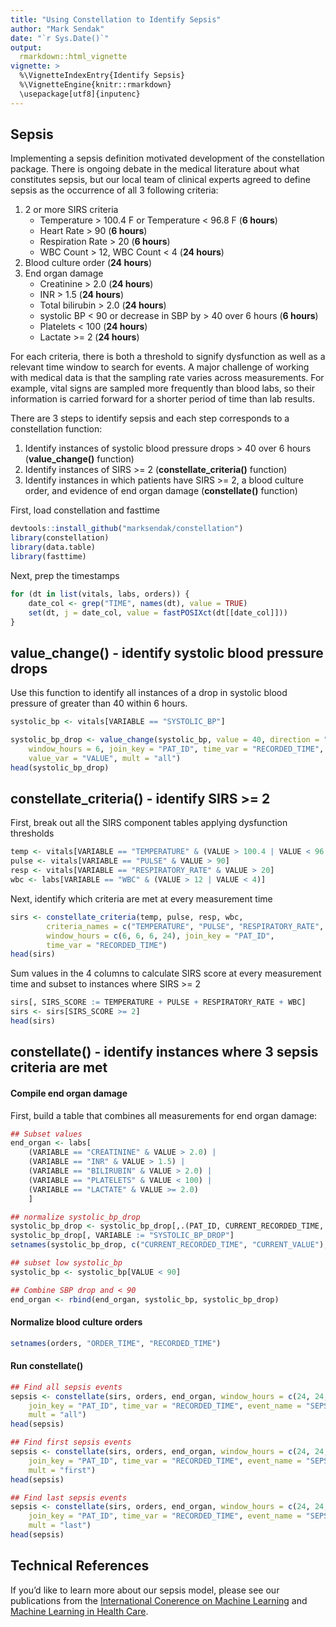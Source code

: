 ```yaml
---
title: "Using Constellation to Identify Sepsis"
author: "Mark Sendak"
date: "`r Sys.Date()`"
output:
  rmarkdown::html_vignette
vignette: >
  %\VignetteIndexEntry{Identify Sepsis}
  %\VignetteEngine{knitr::rmarkdown}
  \usepackage[utf8]{inputenc}
---
```


## Sepsis

Implementing a sepsis definition motivated development of the constellation package. There is ongoing debate in the medical literature about what constitutes sepsis, but our local team of clinical experts agreed to define sepsis as the occurrence of all 3 following criteria:

1. 2 or more SIRS criteria  
    + Temperature > 100.4 F or Temperature < 96.8 F (**6 hours**)
    + Heart Rate > 90 (**6 hours**)
    + Respiration Rate > 20 (**6 hours**)
    + WBC Count > 12, WBC Count < 4 (**24 hours**)
2. Blood culture order (**24 hours**)
3. End organ damage  
    + Creatinine > 2.0 (**24 hours**)
    + INR > 1.5 (**24 hours**)
    + Total bilirubin > 2.0 (**24 hours**)
    + systolic BP < 90 or decrease in SBP by > 40 over 6 hours (**6 hours**)
    + Platelets < 100 (**24 hours**)
    + Lactate >= 2 (**24 hours**)

For each criteria, there is both a threshold to signify dysfunction as well as a relevant time window to search for events. A major challenge of working with medical data is that the sampling rate varies across measurements. For example, vital signs are sampled more frequently than blood labs, so their information is carried forward for a shorter period of time than lab results.

There are 3 steps to identify sepsis and each step corresponds to a constellation function:

1. Identify instances of systolic blood pressure drops > 40 over 6 hours (**value_change()** function)
2. Identify instances of SIRS >= 2 (**constellate_criteria()** function)
3. Identify instances in which patients have SIRS >= 2, a blood culture order, and evidence of end organ damage (**constellate()** function)

First, load constellation and fasttime
```r
devtools::install_github("marksendak/constellation")
library(constellation)
library(data.table)
library(fasttime)
```

Next, prep the timestamps
```r
for (dt in list(vitals, labs, orders)) {
    date_col <- grep("TIME", names(dt), value = TRUE)
    set(dt, j = date_col, value = fastPOSIXct(dt[[date_col]]))
}
```

## value_change() - identify systolic blood pressure drops

Use this function to identify all instances of a drop in systolic blood pressure of greater than 40 within 6 hours.

```r
systolic_bp <- vitals[VARIABLE == "SYSTOLIC_BP"]

systolic_bp_drop <- value_change(systolic_bp, value = 40, direction = "down",
    window_hours = 6, join_key = "PAT_ID", time_var = "RECORDED_TIME",
    value_var = "VALUE", mult = "all")
head(systolic_bp_drop)
```

## constellate_criteria() - identify SIRS >= 2

First, break out all the SIRS component tables applying dysfunction thresholds
```r
temp <- vitals[VARIABLE == "TEMPERATURE" & (VALUE > 100.4 | VALUE < 96.8)]
pulse <- vitals[VARIABLE == "PULSE" & VALUE > 90]
resp <- vitals[VARIABLE == "RESPIRATORY_RATE" & VALUE > 20]
wbc <- labs[VARIABLE == "WBC" & (VALUE > 12 | VALUE < 4)]
```

Next, identify which criteria are met at every measurement time
```r
sirs <- constellate_criteria(temp, pulse, resp, wbc,
        criteria_names = c("TEMPERATURE", "PULSE", "RESPIRATORY_RATE", "WBC"),
        window_hours = c(6, 6, 6, 24), join_key = "PAT_ID",
        time_var = "RECORDED_TIME")
head(sirs)
```

Sum values in the 4 columns to calculate SIRS score at every measurement time and subset to instances where SIRS >= 2
```r
sirs[, SIRS_SCORE := TEMPERATURE + PULSE + RESPIRATORY_RATE + WBC]
sirs <- sirs[SIRS_SCORE >= 2]
head(sirs)
```

## constellate() - identify instances where 3 sepsis criteria are met

#### Compile end organ damage

First, build a table that combines all measurements for end organ damage:
```r
## Subset values
end_organ <- labs[
    (VARIABLE == "CREATININE" & VALUE > 2.0) |
    (VARIABLE == "INR" & VALUE > 1.5) |
    (VARIABLE == "BILIRUBIN" & VALUE > 2.0) |
    (VARIABLE == "PLATELETS" & VALUE < 100) |
    (VARIABLE == "LACTATE" & VALUE >= 2.0)
    ]

## normalize systolic_bp_drop
systolic_bp_drop <- systolic_bp_drop[,.(PAT_ID, CURRENT_RECORDED_TIME, CURRENT_VALUE)]
systolic_bp_drop[, VARIABLE := "SYSTOLIC_BP_DROP"]
setnames(systolic_bp_drop, c("CURRENT_RECORDED_TIME", "CURRENT_VALUE"), c("RECORDED_TIME", "VALUE"))

## subset low systolic_bp
systolic_bp <- systolic_bp[VALUE < 90]

## Combine SBP drop and < 90
end_organ <- rbind(end_organ, systolic_bp, systolic_bp_drop)
```

#### Normalize blood culture orders
```r
setnames(orders, "ORDER_TIME", "RECORDED_TIME")
```

#### Run constellate()
```r
## Find all sepsis events
sepsis <- constellate(sirs, orders, end_organ, window_hours = c(24, 24, 24),
    join_key = "PAT_ID", time_var = "RECORDED_TIME", event_name = "SEPSIS",
    mult = "all")
head(sepsis)

## Find first sepsis events
sepsis <- constellate(sirs, orders, end_organ, window_hours = c(24, 24, 24),
    join_key = "PAT_ID", time_var = "RECORDED_TIME", event_name = "SEPSIS",
    mult = "first")
head(sepsis)

## Find last sepsis events
sepsis <- constellate(sirs, orders, end_organ, window_hours = c(24, 24, 24),
    join_key = "PAT_ID", time_var = "RECORDED_TIME", event_name = "SEPSIS",
    mult = "last")
head(sepsis)
```

## Technical References

If you'd like to learn more about our sepsis model, please see our publications from the [International Conerence on Machine Learning](https://arxiv.org/abs/1706.04152) and [Machine Learning in Health Care](https://arxiv.org/pdf/1708.05894.pdf). 
